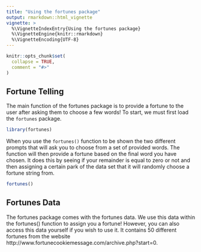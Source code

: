 ```yaml
---
title: "Using the fortunes package"
output: rmarkdown::html_vignette
vignette: >
  %\VignetteIndexEntry{Using the fortunes package}
  %\VignetteEngine{knitr::rmarkdown}
  %\VignetteEncoding{UTF-8}
---
```


```r
knitr::opts_chunk$set(
  collapse = TRUE,
  comment = "#>"
)
```

## Fortune Telling

The main function of the fortunes package is to provide a fortune to the user after asking them to choose a few words! To start, we must first load the `fortunes` package.

```r
library(fortunes)
```

When you use the `fortunes()` function to be shown the two different prompts that will ask you to choose from a set of provided words. The function will then provide a fortune based on the final word you have chosen. It does this by seeing if your remainder is equal to zero or not and then assigning a certain park of the data set that it will randomly choose a fortune string from. 

```r
fortunes()
```

## Fortunes Data 

The fortunes package comes with the fortunes data. We use this data within the fortunes() function to assign you a fortune! However, you can also access this data yourself if you wish to use it. It contains 50 different fortunes from the website http://www.fortunecookiemessage.com/archive.php?start=0.
